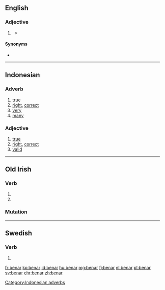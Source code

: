 ==English==
===Adjective===
{{head|en|adjective comparative form}}

# {{lb|en|archaic|UK|cant}} {{en-comparative of|bene}}
#* {{quote-book
|year=1611
|last=Middleton
|first=Thomas
|authorlink=Thomas Middleton
|title={{w|The Roaring Girl|The Roaring Girle}}
|url=https://archive.org/details/cu31924013133586
|passage=A gage of ben Rom-bouse, / In a bousing-ken of Rom-vile, / Is '''benar''' than a Caster, / Pecke, pennam, lay, or popler, / Which we mill in deuse a vile.
|translation=A pot of good wine, / In a pub of London, / Is better than a cloak, / Meat, bread, milk, or porridge, / Which we steal in the countryside.
}}

====Synonyms====
* {{l|en|better}}

----

==Indonesian==

===Adverb===
{{head|id|adverbs}}

# [[true]]
# [[right]], [[correct]]
# [[very]]
# [[many]]

[[Category:Indonesian adverbs]]

===Adjective===
{{head|id|adjective}}

# [[true]]
# [[right]], [[correct]]
# [[valid]]

----

==Old Irish==

===Verb===
{{head|sga|verb form}}

# {{inflection of|benaid||3|s|pres|indc|pasv|relative|lang=sga}}
# {{inflection of|benaid||3|s|impr|pasv|lang=sga}}

===Mutation===
{{sga-mutation|b|enar}}

----

==Swedish==

===Verb===
{{head|sv|verb form}}

# {{sv-verb-form-pre|bena}}

[[fr:benar]]
[[ko:benar]]
[[id:benar]]
[[hu:benar]]
[[mg:benar]]
[[fj:benar]]
[[nl:benar]]
[[pt:benar]]
[[sv:benar]]
[[chr:benar]]
[[zh:benar]]